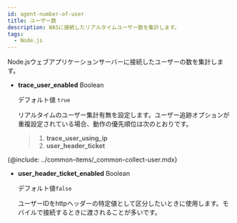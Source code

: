 ```yaml
---
id: agent-number-of-user
title: ユーザー数
description: WASに接続したリアルタイムユーザー数を集計します。
tags:
  - Node.js
---
```


Node.jsウェブアプリケーションサーバーに接続したユーザーの数を集計します。

-   **trace_user_enabled** <span class='type'>Boolean</span>

    デフォルト値 `true`

    リアルタイムのユーザー集計有無を設定します。ユーザー追跡オプションが重複設定されている場合、動作の優先順位は次のとおりです。

    > 1.  **trace_user_using_ip**
    > 2.  **user_header_ticket**

{@include: ../common-items/_common-collect-user.mdx}

-   **user_header_ticket_enabled** <span class='type'>Boolean</span>

    デフォルト値`false`

    ユーザーIDをhttpヘッダーの特定値として区分したいときに使用します。モバイルで接続するときに渡されることが多いです。
